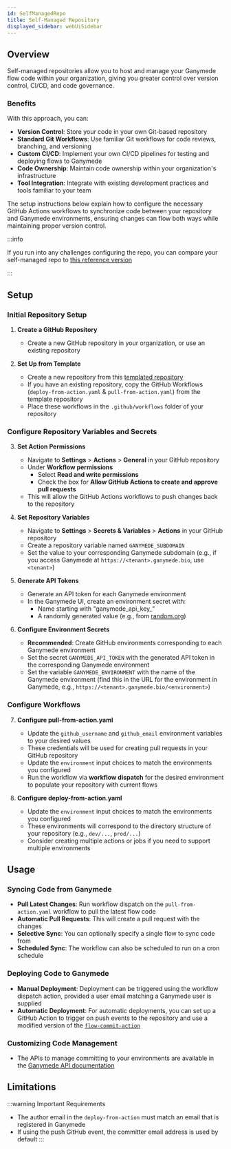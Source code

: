 ```yaml
---
id: SelfManagedRepo
title: Self-Managed Repository
displayed_sidebar: webUiSidebar
---
```


## Overview

Self-managed repositories allow you to host and manage your Ganymede flow code within your organization, giving you greater control over version control, CI/CD, and code governance.

### Benefits

With this approach, you can:

- **Version Control**: Store your code in your own Git-based repository
- **Standard Git Workflows**: Use familiar Git workflows for code reviews, branching, and versioning
- **Custom CI/CD**: Implement your own CI/CD pipelines for testing and deploying flows to Ganymede
- **Code Ownership**: Maintain code ownership within your organization's infrastructure
- **Tool Integration**: Integrate with existing development practices and tools familiar to your team

The setup instructions below explain how to configure the necessary GitHub Actions workflows to synchronize code between your repository and Ganymede environments, ensuring changes can flow both ways while maintaining proper version control.

:::info

If you run into any challenges configuring the repo, you can compare your self-managed repo to [this reference version](https://github.com/Ganymede-Bio/self-managed-example/tree/main)

:::

## Setup

### Initial Repository Setup

1. **Create a GitHub Repository**
   - Create a new GitHub repository in your organization, or use an existing repository

2. **Set Up from Template**
   - Create a new repository from this [templated repository](https://github.com/Ganymede-Bio/self-managed-repo-template)
   - If you have an existing repository, copy the GitHub Workflows (`deploy-from-action.yaml` & `pull-from-action.yaml`) from the template repository
   - Place these workflows in the `.github/workflows` folder of your repository

### Configure Repository Variables and Secrets

3. **Set Action Permissions**
   - Navigate to **Settings** > **Actions** > **General** in your GitHub repository
   - Under **Workflow permissions**
      - Select **Read and write permissions**
      - Check the box for **Allow GitHub Actions to create and approve pull requests** 
   - This will allow the GitHub Actions workflows to push changes back to the repository

4. **Set Repository Variables**
   - Navigate to **Settings** > **Secrets & Variables** > **Actions** in your GitHub repository
   - Create a repository variable named `GANYMEDE_SUBDOMAIN`
   - Set the value to your corresponding Ganymede subdomain (e.g., if you access Ganymede at `https://<tenant>.ganymede.bio`, use `<tenant>`)

5. **Generate API Tokens**
   - Generate an API token for each Ganymede environment
   - In the Ganymede UI, create an environment secret with:
     - Name starting with "ganymede_api_key_"
     - A randomly generated value (e.g., from [random.org](https://www.random.org/passwords/?num=5&len=32&format=html&rnd=new))

6. **Configure Environment Secrets**
   - **Recommended**: Create GitHub environments corresponding to each Ganymede environment
   - Set the secret `GANYMEDE_API_TOKEN` with the generated API token in the corresponding Ganymede environment
   - Set the variable `GANYMEDE_ENVIRONMENT` with the name of the Ganymede environment (find this in the URL for the environment in Ganymede, e.g., `https://<tenant>.ganymede.bio/<environment>`)

### Configure Workflows

7. **Configure pull-from-action.yaml**
   - Update the `github_username` and `github_email` environment variables to your desired values
   - These credentials will be used for creating pull requests in your GitHub repository
   - Update the `environment` input choices to match the environments you configured
   - Run the workflow via **workflow dispatch** for the desired environment to populate your repository with current flows

8. **Configure deploy-from-action.yaml**
   - Update the `environment` input choices to match the environments you configured
   - These environments will correspond to the directory structure of your repository (e.g., `dev/...`, `prod/...`)
   - Consider creating multiple actions or jobs if you need to support multiple environments

## Usage

### Syncing Code from Ganymede

- **Pull Latest Changes**: Run workflow dispatch on the `pull-from-action.yaml` workflow to pull the latest flow code
- **Automatic Pull Requests**: This will create a pull request with the changes
- **Selective Sync**: You can optionally specify a single flow to sync code from
- **Scheduled Sync**: The workflow can also be scheduled to run on a cron schedule

### Deploying Code to Ganymede

- **Manual Deployment**: Deployment can be triggered using the workflow dispatch action, provided a user email matching a Ganymede user is supplied
- **Automatic Deployment**: For automatic deployments, you can set up a GitHub Action to trigger on push events to the repository and use a modified version of the [`flow-commit-action`](https://github.com/Ganymede-Bio/flow-commit-action/blob/main/action.yml)

### Customizing Code Management
- The APIs to manage committing to your environments are available in the [Ganymede API documentation](https://docs.ganymede.bio/api)

## Limitations

:::warning Important Requirements
- The author email in the `deploy-from-action` must match an email that is registered in Ganymede
- If using the push GitHub event, the committer email address is used by default
:::
